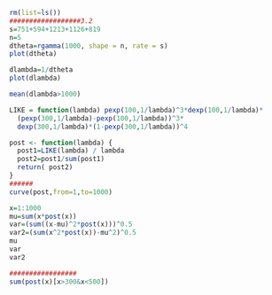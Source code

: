 
```{r}
rm(list=ls())
##################3.2
s=751+594+1213+1126+819
n=5
dtheta=rgamma(1000, shape = n, rate = s)
plot(dtheta)
```


```{r}
dlambda=1/dtheta
plot(dlambda)
```

```{r}
mean(dlambda>1000)
```

```{r}
LIKE = function(lambda) pexp(100,1/lambda)^3*dexp(100,1/lambda)*
  (pexp(300,1/lambda)-pexp(100,1/lambda))^3*
  dexp(300,1/lambda)*(1-pexp(300,1/lambda))^4

post <- function(lambda) {
  post1=LIKE(lambda) / lambda
  post2=post1/sum(post1)
  return( post2)
}
######
curve(post,from=1,to=1000)
```

```{r}
x=1:1000
mu=sum(x*post(x))
var=(sum((x-mu)^2*post(x)))^0.5
var2=(sum(x^2*post(x))-mu^2)^0.5
mu
var
var2
```

```{r}
#################
sum(post(x)[x>300&x<500])
```

